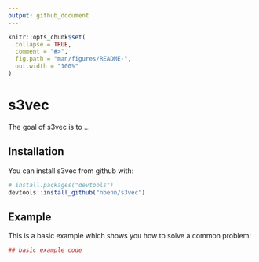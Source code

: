 ```yaml
---
output: github_document
---
```


<!-- README.md is generated from README.Rmd. Please edit that file -->

```r
knitr::opts_chunk$set(
  collapse = TRUE,
  comment = "#>",
  fig.path = "man/figures/README-",
  out.width = "100%"
)
```
# s3vec

The goal of s3vec is to ...

## Installation

You can install s3vec from github with:

```r
# install.packages("devtools")
devtools::install_github("nbenn/s3vec")
```

## Example

This is a basic example which shows you how to solve a common problem:

```r
## basic example code
```
